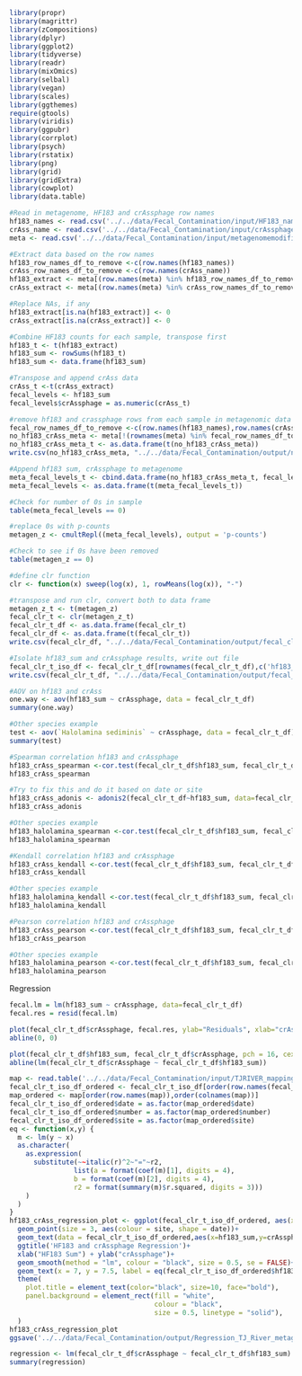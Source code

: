 ```r
library(propr)
library(magrittr)
library(zCompositions)
library(dplyr)
library(ggplot2)
library(tidyverse) 
library(readr)
library(mixOmics)
library(selbal)
library(vegan)
library(scales)
library(ggthemes)
require(gtools)
library(viridis)
library(ggpubr)
library(corrplot)
library(psych)
library(rstatix)
library(png)
library(grid)
library(gridExtra)
library(cowplot)
library(data.table)
```
```r
#Read in metagenome, HF183 and crAssphage row names
hf183_names <- read.csv('../../data/Fecal_Contamination/input/HF183_names.csv',sep=',',row.names = 1,header = 1,check.names=FALSE)
crAss_name <- read.csv('../../data/Fecal_Contamination/input/crAssphage_name.csv',sep=',',row.names = 1,header = 1,check.names=FALSE)
meta <- read.csv('../../data/Fecal_Contamination/input/metagenomemodified_with_viruses.csv',sep=',',row.names = 1,header = 1,check.names=FALSE)
```
```r
#Extract data based on the row names
hf183_row_names_df_to_remove <-c(row.names(hf183_names))
crAss_row_names_df_to_remove <-c(row.names(crAss_name))
hf183_extract <- meta[(row.names(meta) %in% hf183_row_names_df_to_remove),]
crAss_extract <- meta[(row.names(meta) %in% crAss_row_names_df_to_remove),]
```
```r
#Replace NAs, if any
hf183_extract[is.na(hf183_extract)] <- 0
crAss_extract[is.na(crAss_extract)] <- 0
```
```r
#Combine HF183 counts for each sample, transpose first
hf183_t <- t(hf183_extract)
hf183_sum <- rowSums(hf183_t)
hf183_sum <- data.frame(hf183_sum)
```
```r
#Transpose and append crAss data
crAss_t <-t(crAss_extract)
fecal_levels <- hf183_sum
fecal_levels$crAssphage = as.numeric(crAss_t)
```
```r
#remove hf183 and crassphage rows from each sample in metagenomic data
fecal_row_names_df_to_remove <-c(row.names(hf183_names),row.names(crAss_name))
no_hf183_crAss_meta <- meta[!(rownames(meta) %in% fecal_row_names_df_to_remove),]
no_hf183_crAss_meta_t <- as.data.frame(t(no_hf183_crAss_meta))
write.csv(no_hf183_crAss_meta, "../../data/Fecal_Contamination/output/no_hf183_crAss_meta.csv")
```
```r
#Append hf183 sum, crAssphage to metagenome
meta_fecal_levels_t <- cbind.data.frame(no_hf183_crAss_meta_t, fecal_levels)
meta_fecal_levels <- as.data.frame(t(meta_fecal_levels_t))
```
```r
#Check for number of 0s in sample
table(meta_fecal_levels == 0)
```
```r
#replace 0s with p-counts
metagen_z <- cmultRepl((meta_fecal_levels), output = 'p-counts')
```
```r
#Check to see if 0s have been removed
table(metagen_z == 0)
```
```r
#define clr function
clr <- function(x) sweep(log(x), 1, rowMeans(log(x)), "-")
```
```r
#transpose and run clr, convert both to data frame
metagen_z_t <- t(metagen_z)
fecal_clr_t <- clr(metagen_z_t)
fecal_clr_t_df <- as.data.frame(fecal_clr_t)
fecal_clr_df <- as.data.frame(t(fecal_clr_t))
write.csv(fecal_clr_df, "../../data/Fecal_Contamination/output/fecal_clr_df_hf183_sum.csv")
```
```r
#Isolate hf183_sum and crAssphage results, write out file
fecal_clr_t_iso_df <- fecal_clr_t_df[rownames(fecal_clr_t_df),c('hf183_sum','crAssphage')]
write.csv(fecal_clr_t_df, "../../data/Fecal_Contamination/output/fecal_clr_t_df_hf183_sum.csv")
```
```r
#AOV on hf183 and crAss
one.way <- aov(hf183_sum ~ crAssphage, data = fecal_clr_t_df)
summary(one.way)
```
```r
#Other species example
test <- aov(`Halolamina sediminis` ~ crAssphage, data = fecal_clr_t_df)
summary(test)
```
```r
#Spearman correlation hf183 and crAssphage
hf183_crAss_spearman <-cor.test(fecal_clr_t_df$hf183_sum, fecal_clr_t_df$crAssphage,  method = "spearman")
hf183_crAss_spearman
```
```r
#Try to fix this and do it based on date or site
hf183_crAss_adonis <- adonis2(fecal_clr_t_df~hf183_sum, data=fecal_clr_t_df, permutations = 9999, method = "euclidian")
hf183_crAss_adonis
```
```r
#Other species example
hf183_halolamina_spearman <-cor.test(fecal_clr_t_df$hf183_sum, fecal_clr_t_df$`Halolamina sediminis`,  method = "spearman")
hf183_halolamina_spearman
```
```r
#Kendall correlation hf183 and crAssphage
hf183_crAss_kendall <-cor.test(fecal_clr_t_df$hf183_sum, fecal_clr_t_df$crAssphage,  method = "kendall")
hf183_crAss_kendall
```
```r
#Other species example
hf183_halolamina_kendall <-cor.test(fecal_clr_t_df$hf183_sum, fecal_clr_t_df$`Halolamina sediminis`,  method = "kendall")
hf183_halolamina_kendall
```
```r
#Pearson correlation hf183 and crAssphage
hf183_crAss_pearson <-cor.test(fecal_clr_t_df$hf183_sum, fecal_clr_t_df$crAssphage,  method = "pearson")
hf183_crAss_pearson
```
```r
#Other species example
hf183_halolamina_pearson <-cor.test(fecal_clr_t_df$hf183_sum, fecal_clr_t_df$`Halolamina sediminis`,  method = "pearson")
hf183_halolamina_pearson
```
Regression
```r
fecal.lm = lm(hf183_sum ~ crAssphage, data=fecal_clr_t_df) 
fecal.res = resid(fecal.lm)
```
```r
plot(fecal_clr_t_df$crAssphage, fecal.res, ylab="Residuals", xlab="crAssphage", main="hf183 and crAssphage")
abline(0, 0)
```
```r
plot(fecal_clr_t_df$hf183_sum, fecal_clr_t_df$crAssphage, pch = 16, cex = 1.3, col = "blue", main = "HF183 and crAssphage Regression", xlab = "HF183 Sum", ylab = "crAssphage")
abline(lm(fecal_clr_t_df$crAssphage ~ fecal_clr_t_df$hf183_sum))
```
```r
map <- read.table('../../data/Fecal_Contamination/input/TJRIVER_mappingfile.txt',sep='\t',header =1,row.names = 1)
fecal_clr_t_iso_df_ordered <- fecal_clr_t_iso_df[order(row.names(fecal_clr_t_iso_df)), order(colnames(fecal_clr_t_iso_df))]
map_ordered <- map[order(row.names(map)),order(colnames(map))]
fecal_clr_t_iso_df_ordered$date = as.factor(map_ordered$date)
fecal_clr_t_iso_df_ordered$number = as.factor(map_ordered$number)
fecal_clr_t_iso_df_ordered$site = as.factor(map_ordered$site)
eq <- function(x,y) {
  m <- lm(y ~ x)
  as.character(
    as.expression(
      substitute(~~italic(r)^2~"="~r2,
                list(a = format(coef(m)[1], digits = 4),
                b = format(coef(m)[2], digits = 4),
                r2 = format(summary(m)$r.squared, digits = 3)))
    )
  )
}
hf183_crAss_regression_plot <- ggplot(fecal_clr_t_iso_df_ordered, aes(x = hf183_sum, y = crAssphage)) +
  geom_point(size = 3, aes(colour = site, shape = date))+ 
  geom_text(data = fecal_clr_t_iso_df_ordered,aes(x=hf183_sum,y=crAssphage,label=number),size=2,vjust=2)+
  ggtitle('HF183 and crAssphage Regression')+
  xlab("HF183 Sum") + ylab("crAssphage")+
  geom_smooth(method = "lm", colour = "black", size = 0.5, se = FALSE)+
  geom_text(x = 7, y = 7.5, label = eq(fecal_clr_t_iso_df_ordered$hf183_sum, fecal_clr_t_iso_df_ordered$crAssphage), parse = TRUE)+
  theme(
    plot.title = element_text(color="black", size=10, face="bold"),
    panel.background = element_rect(fill = "white",
                                    colour = "black",
                                    size = 0.5, linetype = "solid"),
  )
hf183_crAss_regression_plot
ggsave('../../data/Fecal_Contamination/output/Regression_TJ_River_metagen.png', width=6.5, height=4,plot=hf183_crAss_regression_plot)
```
```r
regression <- lm(fecal_clr_t_df$crAssphage ~ fecal_clr_t_df$hf183_sum)
summary(regression)
```